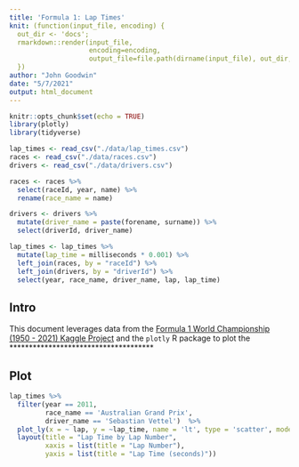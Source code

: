 ---
title: 'Formula 1: Lap Times'
knit: (function(input_file, encoding) {
  out_dir <- 'docs';
  rmarkdown::render(input_file,
                    encoding=encoding, 
                    output_file=file.path(dirname(input_file), out_dir, 'index.html'))
  })
author: "John Goodwin"
date: "5/7/2021"
output: html_document
---

```{r setup, include=FALSE}
knitr::opts_chunk$set(echo = TRUE)
library(plotly)
library(tidyverse)
```

```{r load_data, include=FALSE}
lap_times <- read_csv("./data/lap_times.csv")
races <- read_csv("./data/races.csv")
drivers <- read_csv("./data/drivers.csv")

races <- races %>%
  select(raceId, year, name) %>%
  rename(race_name = name)

drivers <- drivers %>%
  mutate(driver_name = paste(forename, surname)) %>%
  select(driverId, driver_name)

lap_times <- lap_times %>%
  mutate(lap_time = milliseconds * 0.001) %>%
  left_join(races, by = "raceId") %>%
  left_join(drivers, by = "driverId") %>%
  select(year, race_name, driver_name, lap, lap_time)
```

## Intro

This document leverages data from the [Formula 1 World Championship (1950 - 2021) Kaggle Project](https://www.kaggle.com/rohanrao/formula-1-world-championship-1950-2020) and the `plotly` R package to plot the ************************************* 

## Plot

```{r plot, echo=FALSE}
lap_times %>%
  filter(year == 2011,
         race_name == 'Australian Grand Prix',
         driver_name == 'Sebastian Vettel')  %>%
  plot_ly(x = ~ lap, y = ~lap_time, name = 'lt', type = 'scatter', mode = 'lines+markers') %>%
  layout(title = "Lap Time by Lap Number",
         xaxis = list(title = "Lap Number"),
         yaxis = list(title = "Lap Time (seconds)"))
```


